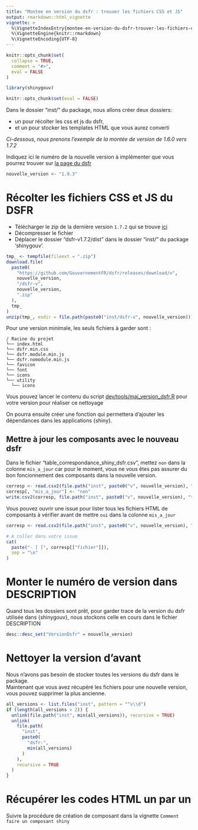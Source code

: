 ```yaml
---
title: "Montee en version du dsfr : trouver les fichiers CSS et JS"
output: rmarkdown::html_vignette
vignette: >
  %\VignetteIndexEntry{montee-en-version-du-dsfr-trouver-les-fichiers-css-et-js}
  %\VignetteEngine{knitr::rmarkdown}
  %\VignetteEncoding{UTF-8}
---
```


```r
knitr::opts_chunk$set(
  collapse = TRUE,
  comment = "#>",
  eval = FALSE
)
```

```r
library(shinygouv)
```


```r
knitr::opts_chunk$set(eval = FALSE)
```

Dans le dossier "inst/" du package, nous allons créer deux dossiers:

- un pour récolter les css et js du dsfr, 
- et un pour stocker les templates HTML que vous aurez converti

_Ci-dessous, nous prenons l'exemple de la montée de version de 1.6.0 vers 1.7.2_

Indiquez ici le numéro de la nouvelle version à implémenter que vous pourrez trouver sur [la page du dsfr](https://gouvfr.atlassian.net/wiki/spaces/DB/pages/223019574/D+veloppeurs)


```r
nouvelle_version <- "1.9.3"
```

# Récolter les fichiers CSS et JS du DSFR

- Télécharger le zip de la dernière version `1.7.2` qui se trouve [ici](https://gouvfr.atlassian.net/wiki/spaces/DB/pages/223019574/D+veloppeurs)
- Décompresser le fichier
- Déplacer le dossier "dsfr-v1.7.2/dist" dans le dossier "inst/" du package 'shinygouv'.

```r
tmp_ <- tempfile(fileext = ".zip")
download.file(
  paste0(
    "https://github.com/GouvernementFR/dsfr/releases/download/v",
    nouvelle_version,
    "/dsfr-v",
    nouvelle_version,
    ".zip"
  ),
  tmp_
)
unzip(tmp_, exdir = file.path(paste0("inst/dsfr-v", nouvelle_version)))
```

Pour une version minimale, les seuls fichiers à garder sont :

```
/ Racine du projet
└── index.html
└── dsfr.min.css
└── dsfr.module.min.js
└── dsfr.nomodule.min.js
└── favicon
└── font
└── icons
└── utility
  └── icons
```

Vous pouvez lancer le contenu du script [dev/tools/maj_version_dsfr.R](https://github.com/spyrales/shinygouv/blob/main/dev/tools/maj_version_dsfr.R) pour votre version pour réaliser ce nettoyage

On pourra ensuite créer une fonction qui permettera d'ajouter les dépendances dans les applications {shiny}.


## Mettre à jour les composants avec le nouveau dsfr

Dans le fichier "table_correspondance_shiny_dsfr.csv", mettez `non` dans la colonne `mis_a_jour` car pour le moment, vous ne vous êtes pas assurer du bon foncionnement des composants dans la nouvelle version.

```r
corresp <- read.csv2(file.path("inst", paste0("v", nouvelle_version), "table_correspondance_shiny_dsfr.csv"))
corresp[, "mis_a_jour"] <- "non"
write.csv2(corresp, file.path("inst", paste0("v", nouvelle_version), "table_correspondance_shiny_dsfr.csv"))
```

Vous pouvez ouvrir une issue pour lister tous les fichiers HTML de composants à vérifier avant de mettre `oui` dans la colonne `mis_a_jour`

```r
corresp <- read.csv2(file.path("inst", paste0("v", nouvelle_version), "table_correspondance_shiny_dsfr.csv"))

# A coller dans votre issue
cat(
  paste("- [ ]", corresp[["fichier"]]),
  sep = "\n"
)
```

# Monter le numéro de version dans DESCRIPTION

Quand tous les dossiers sont prêt, pour garder trace de la version du dsfr utilisée dans {shinygouv}, nous stockons celle en cours dans le fichier DESCRIPTION


```r
desc::desc_set("VersionDsfr" = nouvelle_version)
```

# Nettoyer la version d'avant

Nous n'avons pas besoin de stocker toutes les versions du dsfr dans le package.  
Maintenant que vous avez récupéré les fichiers pour une nouvelle version, vous pouvez supprimer la plus ancienne.  


```r
all_versions <- list.files("inst", pattern = "^v\\d")
if (length(all_versions > 2)) {
  unlink(file.path("inst", min(all_versions)), recursive = TRUE)
  unlink(
    file.path(
      "inst",
      paste0(
        "dsfr-",
        min(all_versions)
      )
    ),
    recursive = TRUE
  )
}
```

# Récupérer les codes HTML un par un

Suivre la procédure de création de composant dans la vignette `Comment faire un composant shiny`


